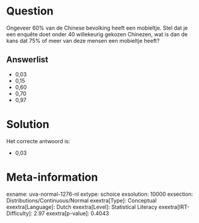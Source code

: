 Question
========

Ongeveer 60% van de Chinese bevolking heeft een mobieltje. Stel dat je
een enquête doet onder 40 willekeurig gekozen Chinezen, wat is dan de
kans dat 75% of meer van deze mensen een mobieltje heeft?

Answerlist
----------

* 0,03
* 0,15
* 0,60
* 0,70
* 0,97

Solution
========

Het correcte antwoord is: 

* 0,03

Meta-information
================
exname: uva-normal-1276-nl
extype: schoice
exsolution: 10000
exsection: Distributions/Continuous/Normal
exextra[Type]: Conceptual
exextra[Language]: Dutch
exextra[Level]: Statistical Literacy
exextra[IRT-Difficulty]: 2.97
exextra[p-value]: 0.4043
